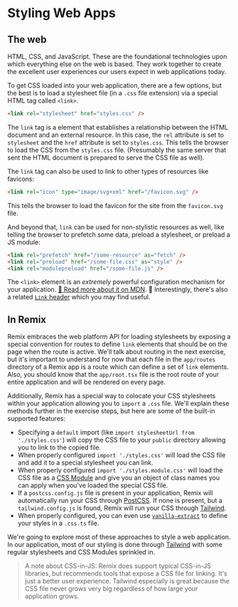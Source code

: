 # Styling Web Apps

## The web

HTML, CSS, and JavaScript. These are the foundational technologies upon which
everything else on the web is based. They work together to create the excellent
user experiences our users expect in web applications today.

To get CSS loaded into your web application, there are a few options, but the
best is to load a stylesheet file (in a `.css` file extension) via a special
HTML tag called `<link>`.

```html
<link rel="stylesheet" href="styles.css" />
```

The `link` tag is a element that establishes a relationship between the HTML
document and an external resource. In this case, the `rel` attribute is set to
`stylesheet` and the `href` attribute is set to `styles.css`. This tells the
browser to load the CSS from the `styles.css` file. (Presumably the same server
that sent the HTML document is prepared to serve the CSS file as well).

The `link` tag can also be used to link to other types of resources like
favicons:

```html
<link rel="icon" type="image/svg+xml" href="/favicon.svg" />
```

This tells the browser to load the favicon for the site from the `favicon.svg`
file.

And beyond that, `link` can be used for non-stylistic resources as well, like
telling the browser to prefetch some data, preload a stylesheet, or preload a JS
module:

```html
<link rel="prefetch" href="/some-resource" as="fetch" />
<link rel="preload" href="/some-file.css" as="style" />
<link rel="modulepreload" href="/some-file.js" />
```

The `<link>` element is an _extremely_ powerful configuration mechanism for your
application.
[📜 Read more about it on MDN](https://developer.mozilla.org/en-US/docs/Web/HTML/Element/link).
🦉 Interestingly, there's also a related
[`Link` header](https://developer.mozilla.org/en-US/docs/Web/HTTP/Headers/Link)
which you may find useful.

## In Remix

Remix embraces the web platform API for loading stylesheets by exposing a
special convention for routes to define `link` elements that should be on the
page when the route is active. We'll talk about routing in the next exercise,
but it's important to understand for now that each file in the `app/routes`
directory of a Remix app is a route which can define a set of `link` elements.
Also, you should know that the `app/root.tsx` file is the root route of your
entire application and will be rendered on every page.

Additionally, Remix has a special way to colocate your CSS stylesheets within
your application allowing you to `import` a `.css` file. We'll explain these
methods further in the exercise steps, but here are some of the built-in
supported features:

- Specifying a `default` import (like
  `import stylesheetUrl from './styles.css'`) will copy the CSS file to your
  `public` directory allowing you to link to the copied file.
- When properly configured `import './styles.css'` will load the CSS file and
  add it to a special stylesheet you can link.
- When properly configured `import './styles.module.css'` will load the CSS file
  as a [CSS Module](https://github.com/css-modules/css-modules) and give you an
  object of class names you can apply when you've loaded the special CSS file.
- If a `postcss.config.js` file is present in your application, Remix will
  automatically run your CSS through [PostCSS](https://postcss.org/). If none is
  present, but a `tailwind.config.js` is found, Remix will run your CSS through
  [Tailwind](https://tailwindcss.com/).
- When properly configured, you can even use
  [`vanilla-extract`](https://vanilla-extract.style/) to define your styles in a
  `.css.ts` file.

We're going to explore most of these approaches to style a web application. In
our application, most of our styling is done through
[Tailwind](https://tailwindcss.com/) with some regular stylesheets and CSS
Modules sprinkled in.

> A note about CSS-in-JS: Remix does support typical CSS-in-JS libraries, but
> recommends tools that expose a CSS file for linking. It's just a better user
> experience. Tailwind especially is great because the CSS file never grows very
> big regardless of how large your application grows.
